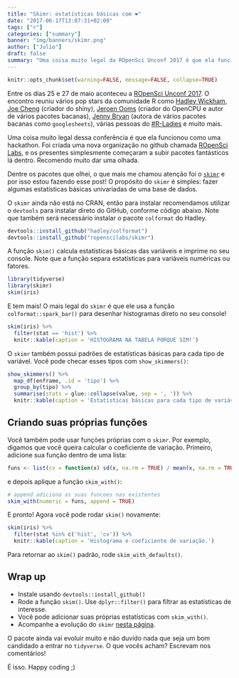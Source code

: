 ```yaml
---
title: "Skimr: estatísticas básicas com ❤️"
date: "2017-06-17T13:07:31+02:00"
tags: ["r"]
categories: ["summary"]
banner: "img/banners/skimr.png"
author: ["Julio"]
draft: false
summary: "Uma coisa muito legal da ROpenSci Unconf 2017 é que ela funcionou como uma hackathon mega produtiva. Dentre os novos pacotes que olhei, o que mais me chamou atenção foi o skimr..."
---
```


```r
knitr::opts_chunk$set(warning=FALSE, message=FALSE, collapse=TRUE)
```

Entre os dias 25 e 27 de maio aconteceu a [ROpenSci Unconf 2017](http://unconf17.ropensci.org/). O encontro reuniu vários pop stars da comunidade R como [Hadley Wickham](http://hadley.nz), [Joe Cheng](https://github.com/jcheng5) (criador do shiny), [Jeroen Ooms](https://github.com/jeroen) (criador do OpenCPU e autor de vários pacotes bacanas), [Jenny Bryan](https://github.com/jennybc) (autora de vários pacotes bacanas como `googlesheets`), várias pessoas do [#R-Ladies](http://rladies.org/) e muito mais.

Uma coisa muito legal dessa conferência é que ela funcionou como uma hackathon. Foi criada uma nova organização no github chamada [ROpenSci Labs](https://github.com/ropenscilabs), e os presentes simplesmente começaram a subir pacotes fantásticos lá dentro. Recomendo muito dar uma olhada.

Dentre os pacotes que olhei, o que mais me chamou atenção foi o [`skimr`](https://github.com/ropenscilabs/skimr) e por isso estou fazendo esse post! O propósito do `skimr` é simples: fazer algumas estatísticas básicas univariadas de uma base de dados.

O `skimr` ainda não está no CRAN, então para instalar recomendamos utilizar o `devtools` para instalar direto do GitHub, conforme código abaixo. Note que também será necessário instalar o pacote `colformat` do Hadley.

```r
devtools::install_github("hadley/colformat")
devtools::install_github("ropenscilabs/skimr")
```


A função `skim()` calcula estatísticas básicas das variáveis e imprime no seu console. Note que a função separa estatísticas para variáveis numéricas ou fatores.

```r
library(tidyverse)
library(skimr)
skim(iris)
```

E tem mais! O mais legal do `skimr` é que ele usa a função `colformat::spark_bar()` para desenhar histogramas direto no seu console!

```r
skim(iris) %>% 
  filter(stat == 'hist') %>% 
  knitr::kable(caption = 'HISTOGRAMA NA TABELA PORQUE SIM!')
```

O `skimr` também possui padrões de estatísticas básicas para cada tipo de variável. Você pode checar esses tipos com `show_skimmers()`:

```r
show_skimmers() %>% 
  map_df(enframe, .id = 'tipo') %>% 
  group_by(tipo) %>% 
  summarise(stats = glue::collapse(value, sep = ', ')) %>% 
  knitr::kable(caption = 'Estatísticas básicas para cada tipo de variável.')
```

## Criando suas próprias funções

Você também pode usar funções próprias com o `skimr`. Por exemplo, digamos que você queira calcular o coeficiente de variação. Primeiro, adicione sua função dentro de uma lista:

```r
funs <- list(cv = function(x) sd(x, na.rm = TRUE) / mean(x, na.rm = TRUE))
```

e depois aplique a função `skim_with()`:

```r
# append adiciona as suas funcoes nas existentes
skim_with(numeric = funs, append = TRUE)
```

E pronto! Agora você pode rodar `skim()` novamente:

```r
skim(iris) %>% 
  filter(stat %in% c('hist', 'cv')) %>% 
  knitr::kable(caption = 'Histograma e coeficiente de variação.')
```

Para retornar ao `skim()` padrão, rode `skim_with_defaults()`.

## Wrap up

- Instale usando `devtools::install_github()`
- Rode a função `skim()`. Use `dplyr::filter()` para filtrar as estatísticas de interesse.
- Você pode adicionar suas próprias estatísticas com `skim_with()`.
- Acompanhe a evolução do `skimr` [nesta página](https://github.com/ropenscilabs/skimr).

O pacote ainda vai evoluir muito e não duvido nada que seja um bom candidado a entrar no `tidyverse`. O que vocês acham? Escrevam nos comentários!

É isso. Happy coding ;)